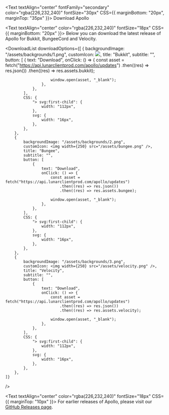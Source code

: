 
<Text textAlign="center" fontFamily="secondary" color="rgba(226,232,240)" fontSize="30px" CSS={{ marginBottom: "20px", marginTop: "35px" }}>
    Download Apollo
</Text>

<Text textAlign="center" color="rgba(226,232,240)" fontSize="18px" CSS={{ marginBottom: "20px" }}>
    Below you can download the latest release of Apollo for Bukkit, BungeeCord and Velocity.
</Text>

<DownloadList
    downloadOptions={[
        {
            backgroundImage: "/assets/backgrounds/1.png",
            customIcon: <img width={250} src="/assets/bukkit.png" />,
            title: "Bukkit",
            subtitle: "",
            button: [
                {
                    text: "Download",
                    onClick: () => {
                        const asset = fetch("https://api.lunarclientprod.com/apollo/updates")
                            .then((res) => res.json())
                            .then((res) => res.assets.bukkit);

                        window.open(asset, "_blank");
                    },
                },
            ],
            CSS: {
                "> svg:first-child": {
                    width: "112px",
                },
                svg: {
                    width: "16px",
                },
            },
        },
        {
            backgroundImage: "/assets/backgrounds/2.png",
            customIcon: <img width={250} src="/assets/bungee.png" />,
            title: "Bungee",
            subtitle: "",
            button: [
                {
                    text: "Download",
                    onClick: () => {
                        const asset = fetch("https://api.lunarclientprod.com/apollo/updates")
                            .then((res) => res.json())
                            .then((res) => res.assets.bungee);

                        window.open(asset, "_blank");
                    },
                },
            ],
            CSS: {
                "> svg:first-child": {
                    width: "112px",
                },
                svg: {
                    width: "16px",
                },
            },
        },
        {
            backgroundImage: "/assets/backgrounds/3.png",
            customIcon: <img width={250} src="/assets/velocity.png" />,
            title: "Velocity",
            subtitle: "",
            button: [
                {
                    text: "Download",
                    onClick: () => {
                        const asset = fetch("https://api.lunarclientprod.com/apollo/updates")
                            .then((res) => res.json())
                            .then((res) => res.assets.velocity);

                        window.open(asset, "_blank");
                    },
                },
            ],
            CSS: {
                "> svg:first-child": {
                    width: "112px",
                },
                svg: {
                    width: "16px",
                },
            },
        },
    ]}

/>

<Text textAlign="center" color="rgba(226,232,240)" fontSize="18px" CSS={{ marginTop: "10px" }}>
    For earlier releases of Apollo, please visit our [GitHub Releases page](https://github.com/LunarClient/Apollo/releases).
</Text>
